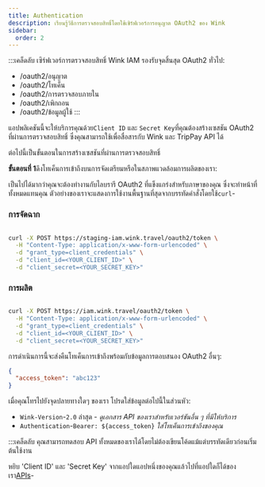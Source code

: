 ```yaml
---
title: Authentication
description: เรียนรู้วิธีการตรวจสอบสิทธิ์โดยใช้เซิร์ฟเวอร์การอนุญาต OAuth2 ของ Wink
sidebar:
  order: 2
---
```

:::เคล็ดลับ
เซิร์ฟเวอร์การตรวจสอบสิทธิ์ Wink IAM รองรับจุดสิ้นสุด OAuth2 ทั่วไป:

* /oauth2/อนุญาต
* /oauth2/โทเค็น
* /oauth2/การตรวจสอบภายใน
* /oauth2/เพิกถอน
* /oauth2/ข้อมูลผู้ใช้
  :::

แอปพลิเคชันนี้จะให้บริการคุณด้วย`Client ID` และ `Secret Key`ที่คุณต้องสร้างเซสชัน OAuth2 ที่ผ่านการตรวจสอบสิทธิ์ ซึ่งคุณสามารถใช้เพื่อสื่อสารกับ Wink และ TripPay API ได้

ต่อไปนี้เป็นขั้นตอนในการสร้างเซสชันที่ผ่านการตรวจสอบสิทธิ์

**ขั้นตอนที่ 1**ดึงโทเค็นการเข้าถึงบนการจัดเตรียมหรือในสภาพแวดล้อมการผลิตของเรา:

เป็นไปได้มากว่าคุณจะต้องทำงานกับไลบรารี OAuth2 ที่แข็งแกร่งสำหรับภาษาของคุณ ซึ่งจะทำหน้าที่ทั้งหมดแทนคุณ
ตัวอย่างของเราจะแสดงการใช้งานพื้นฐานที่สุดจากบรรทัดคำสั่งโดยใช้`curl`-

### การจัดฉาก

```bash

curl -X POST https://staging-iam.wink.travel/oauth2/token \
  -H "Content-Type: application/x-www-form-urlencoded" \
  -d "grant_type=client_credentials" \
  -d "client_id=<YOUR_CLIENT_ID>" \
  -d "client_secret=<YOUR_SECRET_KEY>"

```

### การผลิต

```bash

curl -X POST https://iam.wink.travel/oauth2/token \
  -H "Content-Type: application/x-www-form-urlencoded" \
  -d "grant_type=client_credentials" \
  -d "client_id=<YOUR_CLIENT_ID>" \
  -d "client_secret=<YOUR_SECRET_KEY>"

```

การดำเนินการนี้จะส่งคืนโทเค็นการเข้าถึงพร้อมกับข้อมูลการตอบสนอง OAuth2 อื่นๆ:

```json
{
  "access_token": "abc123"
}
```

เมื่อคุณโทรไปยังจุดปลายทางใดๆ ของเรา โปรดใส่ข้อมูลต่อไปนี้ในส่วนหัว:

* `Wink-Version`-`2.0` ล่าสุด - *ดูเอกสาร API ของเราสำหรับเวอร์ชันอื่น ๆ ที่มีให้บริการ*
* `Authentication`-`Bearer: ${access_token}` *ใส่โทเค็นการเข้าถึงของคุณ*

:::เคล็ดลับ
คุณสามารถทดสอบ API ทั้งหมดของเราได้โดยไม่ต้องเขียนโค้ดแม้แต่บรรทัดเดียวก่อนเริ่มต้นใช้งาน

หยิบ 'Client ID' และ 'Secret Key' จากแอปใดแอปหนึ่งของคุณแล้วไปที่แอปใดก็ได้ของเรา[APIs](/developers/apis)-

